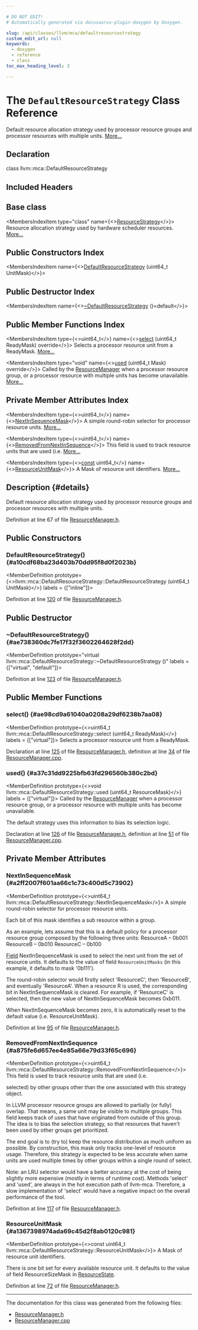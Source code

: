 ```yaml
---

# DO NOT EDIT!
# Automatically generated via docusaurus-plugin-doxygen by Doxygen.

slug: /api/classes/llvm/mca/defaultresourcestrategy
custom_edit_url: null
keywords:
  - doxygen
  - reference
  - class
toc_max_heading_level: 3

---
```





# The `DefaultResourceStrategy` Class Reference

<DoxygenPage pluginConfig={pluginConfig}>

Default resource allocation strategy used by processor resource groups and processor resources with multiple units. <a href="#details">More...</a>

## Declaration

<CodeBlock>class llvm::mca::DefaultResourceStrategy</CodeBlock>

## Included Headers

<IncludesList>
<IncludesListItem
  filePath="llvm/MCA/HardwareUnits/ResourceManager.h"
  permalink="/docs/api/files/include/include/llvm/include/llvm/mca/include/llvm/mca/hardwareunits/resourcemanager-h"
  isLocal="true" />
</IncludesList>

## Base class

<MembersIndex>

<MembersIndexItem
  type="class"
  name={<><a href="/docs/api/classes/llvm/mca/resourcestrategy">ResourceStrategy</a></>}>
Resource allocation strategy used by hardware scheduler resources. <a href="/docs/api/classes/llvm/mca/resourcestrategy/#details">More...</a>
</MembersIndexItem>

</MembersIndex>

## Public Constructors Index

<MembersIndex>

<MembersIndexItem
  name={<><a href="#a10cdf68ba23d403b70dd95f8d0f2023b">DefaultResourceStrategy</a> (uint64&#95;t UnitMask)</>}>
</MembersIndexItem>

</MembersIndex>

## Public Destructor Index

<MembersIndex>

<MembersIndexItem
  name={<><a href="#ae738360dc7fe17f32f3602264628f2dd">~DefaultResourceStrategy</a> ()=default</>}>
</MembersIndexItem>

</MembersIndex>

## Public Member Functions Index

<MembersIndex>

<MembersIndexItem
  type={<>uint64&#95;t</>}
  name={<><a href="#ae98cd9a61040a0208a29df6238b7aa08">select</a> (uint64&#95;t ReadyMask) override</>}>
Selects a processor resource unit from a ReadyMask. <a href="#ae98cd9a61040a0208a29df6238b7aa08">More...</a>
</MembersIndexItem>

<MembersIndexItem
  type="void"
  name={<><a href="#a37c31dd9225bfb63fd296560b380c2bd">used</a> (uint64&#95;t Mask) override</>}>
Called by the <a href="/docs/api/classes/llvm/resourcemanager">ResourceManager</a> when a processor resource group, or a processor resource with multiple units has become unavailable. <a href="#a37c31dd9225bfb63fd296560b380c2bd">More...</a>
</MembersIndexItem>

</MembersIndex>

## Private Member Attributes Index

<MembersIndex>

<MembersIndexItem
  type={<>uint64&#95;t</>}
  name={<><a href="#a2ff2007f601aa66c1c73c400d5c73902">NextInSequenceMask</a></>}>
A simple round-robin selector for processor resource units. <a href="#a2ff2007f601aa66c1c73c400d5c73902">More...</a>
</MembersIndexItem>

<MembersIndexItem
  type={<>uint64&#95;t</>}
  name={<><a href="#a875fe6d657ee4e85a66e79d33f65c696">RemovedFromNextInSequence</a></>}>
This field is used to track resource units that are used (i.e. <a href="#a875fe6d657ee4e85a66e79d33f65c696">More...</a>
</MembersIndexItem>

<MembersIndexItem
  type={<><a href="/docs/api/files/lib/lib/target/lib/target/aarch64/aarch64promoteconstant-cpp/#a90f8350fecae261c25be85d38b451bff">const</a> uint64&#95;t</>}
  name={<><a href="#a1367398974ada69c45d2f8ab0120c981">ResourceUnitMask</a></>}>
A Mask of resource unit identifiers. <a href="#a1367398974ada69c45d2f8ab0120c981">More...</a>
</MembersIndexItem>

</MembersIndex>

## Description {#details}

Default resource allocation strategy used by processor resource groups and processor resources with multiple units.

Definition at line 67 of file <a href="/docs/api/files/include/include/llvm/include/llvm/mca/include/llvm/mca/hardwareunits/resourcemanager-h">ResourceManager.h</a>.

<SectionDefinition>

## Public Constructors

### DefaultResourceStrategy() {#a10cdf68ba23d403b70dd95f8d0f2023b}

<MemberDefinition
  prototype={<>llvm::mca::DefaultResourceStrategy::DefaultResourceStrategy (uint64&#95;t UnitMask)</>}
  labels = {["inline"]}>

Definition at line <a href="/docs/api/files/include/include/llvm/include/llvm/mca/include/llvm/mca/hardwareunits/resourcemanager-h/#l00120">120</a> of file <a href="/docs/api/files/include/include/llvm/include/llvm/mca/include/llvm/mca/hardwareunits/resourcemanager-h">ResourceManager.h</a>.
</MemberDefinition>

</SectionDefinition>

<SectionDefinition>

## Public Destructor

### ~DefaultResourceStrategy() {#ae738360dc7fe17f32f3602264628f2dd}

<MemberDefinition
  prototype="virtual llvm::mca::DefaultResourceStrategy::~DefaultResourceStrategy ()"
  labels = {["virtual", "default"]}>

Definition at line <a href="/docs/api/files/include/include/llvm/include/llvm/mca/include/llvm/mca/hardwareunits/resourcemanager-h/#l00123">123</a> of file <a href="/docs/api/files/include/include/llvm/include/llvm/mca/include/llvm/mca/hardwareunits/resourcemanager-h">ResourceManager.h</a>.
</MemberDefinition>

</SectionDefinition>

<SectionDefinition>

## Public Member Functions

### select() {#ae98cd9a61040a0208a29df6238b7aa08}

<MemberDefinition
  prototype={<>uint64&#95;t llvm::mca::DefaultResourceStrategy::select (uint64&#95;t ReadyMask)</>}
  labels = {["virtual"]}>
Selects a processor resource unit from a ReadyMask.

Declaration at line <a href="/docs/api/files/include/include/llvm/include/llvm/mca/include/llvm/mca/hardwareunits/resourcemanager-h/#l00125">125</a> of file <a href="/docs/api/files/include/include/llvm/include/llvm/mca/include/llvm/mca/hardwareunits/resourcemanager-h">ResourceManager.h</a>, definition at line <a href="/docs/api/files/lib/lib/mca/lib/mca/hardwareunits/resourcemanager-cpp/#l00034">34</a> of file <a href="/docs/api/files/lib/lib/mca/lib/mca/hardwareunits/resourcemanager-cpp">ResourceManager.cpp</a>.
</MemberDefinition>

### used() {#a37c31dd9225bfb63fd296560b380c2bd}

<MemberDefinition
  prototype={<>void llvm::mca::DefaultResourceStrategy::used (uint64&#95;t ResourceMask)</>}
  labels = {["virtual"]}>
Called by the <a href="/docs/api/classes/llvm/resourcemanager">ResourceManager</a> when a processor resource group, or a processor resource with multiple units has become unavailable.

The default strategy uses this information to bias its selection logic.

Declaration at line <a href="/docs/api/files/include/include/llvm/include/llvm/mca/include/llvm/mca/hardwareunits/resourcemanager-h/#l00126">126</a> of file <a href="/docs/api/files/include/include/llvm/include/llvm/mca/include/llvm/mca/hardwareunits/resourcemanager-h">ResourceManager.h</a>, definition at line <a href="/docs/api/files/lib/lib/mca/lib/mca/hardwareunits/resourcemanager-cpp/#l00051">51</a> of file <a href="/docs/api/files/lib/lib/mca/lib/mca/hardwareunits/resourcemanager-cpp">ResourceManager.cpp</a>.
</MemberDefinition>

</SectionDefinition>

<SectionDefinition>

## Private Member Attributes

### NextInSequenceMask {#a2ff2007f601aa66c1c73c400d5c73902}

<MemberDefinition
  prototype={<>uint64&#95;t llvm::mca::DefaultResourceStrategy::NextInSequenceMask</>}>
A simple round-robin selector for processor resource units.

Each bit of this mask identifies a sub resource within a group.

As an example, lets assume that this is a default policy for a processor resource group composed by the following three units: ResourceA – 0b001 ResourceB – 0b010 ResourceC – 0b100

<a href="/docs/api/files/lib/lib/support/optimizedstructlayout-cpp/#a5208f2b0568d811c542f8d8097dbc035">Field</a> NextInSequenceMask is used to select the next unit from the set of resource units. It defaults to the value of field <code>ResourceUnitMasks</code> (in this example, it defaults to mask &#39;0b111&#39;).

The round-robin selector would firstly select &#39;ResourceC&#39;, then &#39;ResourceB&#39;, and eventually &#39;ResourceA&#39;. When a resource R is used, the corresponding bit in NextInSequenceMask is cleared. For example, if &#39;ResourceC&#39; is selected, then the new value of NextInSequenceMask becomes 0xb011.

When NextInSequenceMask becomes zero, it is automatically reset to the default value (i.e. ResourceUnitMask).

Definition at line <a href="/docs/api/files/include/include/llvm/include/llvm/mca/include/llvm/mca/hardwareunits/resourcemanager-h/#l00095">95</a> of file <a href="/docs/api/files/include/include/llvm/include/llvm/mca/include/llvm/mca/hardwareunits/resourcemanager-h">ResourceManager.h</a>.
</MemberDefinition>

### RemovedFromNextInSequence {#a875fe6d657ee4e85a66e79d33f65c696}

<MemberDefinition
  prototype={<>uint64&#95;t llvm::mca::DefaultResourceStrategy::RemovedFromNextInSequence</>}>
This field is used to track resource units that are used (i.e.

selected) by other groups other than the one associated with this strategy object.

In LLVM processor resource groups are allowed to partially (or fully) overlap. That means, a same unit may be visible to multiple groups. This field keeps track of uses that have originated from outside of this group. The idea is to bias the selection strategy, so that resources that haven&#39;t been used by other groups get prioritized.

The end goal is to (try to) keep the resource distribution as much uniform as possible. By construction, this mask only tracks one-level of resource usage. Therefore, this strategy is expected to be less accurate when same units are used multiple times by other groups within a single round of select.

Note: an LRU selector would have a better accuracy at the cost of being slightly more expensive (mostly in terms of runtime cost). Methods &#39;select&#39; and &#39;used&#39;, are always in the hot execution path of llvm-mca. Therefore, a slow implementation of &#39;select&#39; would have a negative impact on the overall performance of the tool.

Definition at line <a href="/docs/api/files/include/include/llvm/include/llvm/mca/include/llvm/mca/hardwareunits/resourcemanager-h/#l00117">117</a> of file <a href="/docs/api/files/include/include/llvm/include/llvm/mca/include/llvm/mca/hardwareunits/resourcemanager-h">ResourceManager.h</a>.
</MemberDefinition>

### ResourceUnitMask {#a1367398974ada69c45d2f8ab0120c981}

<MemberDefinition
  prototype={<>const uint64&#95;t llvm::mca::DefaultResourceStrategy::ResourceUnitMask</>}>
A Mask of resource unit identifiers.

There is one bit set for every available resource unit. It defaults to the value of field ResourceSizeMask in <a href="/docs/api/classes/llvm/mca/resourcestate">ResourceState</a>.

Definition at line <a href="/docs/api/files/include/include/llvm/include/llvm/mca/include/llvm/mca/hardwareunits/resourcemanager-h/#l00072">72</a> of file <a href="/docs/api/files/include/include/llvm/include/llvm/mca/include/llvm/mca/hardwareunits/resourcemanager-h">ResourceManager.h</a>.
</MemberDefinition>

</SectionDefinition>

<hr/>

The documentation for this class was generated from the following files:

<ul>
<li><a href="/docs/api/files/include/include/llvm/include/llvm/mca/include/llvm/mca/hardwareunits/resourcemanager-h">ResourceManager.h</a></li>
<li><a href="/docs/api/files/lib/lib/mca/lib/mca/hardwareunits/resourcemanager-cpp">ResourceManager.cpp</a></li>
</ul>

</DoxygenPage>
